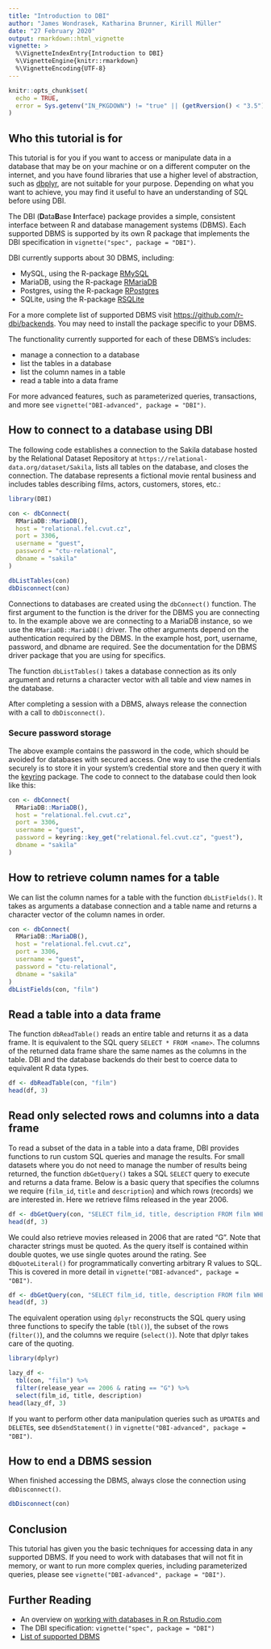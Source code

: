 ```yaml
---
title: "Introduction to DBI"
author: "James Wondrasek, Katharina Brunner, Kirill Müller"
date: "27 February 2020"
output: rmarkdown::html_vignette
vignette: >
  %\VignetteIndexEntry{Introduction to DBI}
  %\VignetteEngine{knitr::rmarkdown}
  %\VignetteEncoding{UTF-8}
---
```


```r
knitr::opts_chunk$set(
  echo = TRUE,
  error = Sys.getenv("IN_PKGDOWN") != "true" || (getRversion() < "3.5")
)
```

## Who this tutorial is for

This tutorial is for you if you want to access or manipulate data in a database that may be on your machine or on a different computer on the internet, and you have found libraries that use a higher level of abstraction, such as [dbplyr](https://dbplyr.tidyverse.org/), are not suitable for your purpose.
Depending on what you want to achieve, you may find it useful to have an understanding of SQL before using DBI.

The DBI (**D**ata**B**ase **I**nterface) package provides a simple, consistent interface between R and database management systems (DBMS).
Each supported DBMS is supported by its own R package that implements the DBI specification in `vignette("spec", package = "DBI")`.

DBI currently supports about 30 DBMS, including:

* MySQL, using the R-package [RMySQL](https://github.com/r-dbi/RMySQL)
* MariaDB, using the R-package [RMariaDB](https://github.com/r-dbi/RMariaDB)
* Postgres, using the R-package [RPostgres](https://github.com/r-dbi/RPostgres)
* SQLite, using the R-package [RSQLite](https://github.com/r-dbi/RSQLite)

For a more complete list of supported DBMS visit [https://github.com/r-dbi/backends](https://github.com/r-dbi/backends#readme).
You may need to install the package specific to your DBMS.

The functionality currently supported for each of these DBMS's includes:

- manage a connection to a database
- list the tables in a database
- list the column names in a table
- read a table into a data frame

For more advanced features, such as parameterized queries, transactions, and more see `vignette("DBI-advanced", package = "DBI")`.


## How to connect to a database using DBI

The following code establishes a connection to the Sakila database hosted by the Relational Dataset Repository at `https://relational-data.org/dataset/Sakila`, lists all tables on the database, and closes the connection.
The database represents a fictional movie rental business and includes tables describing films, actors, customers, stores, etc.:

```r
library(DBI)

con <- dbConnect(
  RMariaDB::MariaDB(),
  host = "relational.fel.cvut.cz",
  port = 3306,
  username = "guest",
  password = "ctu-relational",
  dbname = "sakila"
)

dbListTables(con)
dbDisconnect(con)
```

Connections to databases are created using the `dbConnect()` function.
The first argument to the function is the driver for the DBMS you are connecting to.
In the example above we are connecting to a MariaDB instance, so we use the `RMariaDB::MariaDB()` driver.
The other arguments depend on the authentication required by the DBMS.
In the example host, port, username, password, and dbname are required.
See the documentation for the DBMS driver package that you are using for specifics.

The function `dbListTables()` takes a database connection as its only argument and returns a character vector with all table and view names in the database.

After completing a session with a DBMS, always release the connection with a call to `dbDisconnect()`.

### Secure password storage

The above example contains the password in the code, which should be avoided for databases with secured access.
One way to use the credentials securely is to store it in your system's credential store and then query it with the [keyring](https://github.com/r-lib/keyring#readme) package.
The code to connect to the database could then look like this:

```r
con <- dbConnect(
  RMariaDB::MariaDB(),
  host = "relational.fel.cvut.cz",
  port = 3306,
  username = "guest",
  password = keyring::key_get("relational.fel.cvut.cz", "guest"),
  dbname = "sakila"
)
```


## How to retrieve column names for a table

We can list the column names for a table with the function `dbListFields()`.
It takes as arguments a database connection and a table name and returns a character vector of the column names in order.


```r
con <- dbConnect(
  RMariaDB::MariaDB(),
  host = "relational.fel.cvut.cz",
  port = 3306,
  username = "guest",
  password = "ctu-relational",
  dbname = "sakila"
)
dbListFields(con, "film")
```

## Read a table into a data frame

The function `dbReadTable()` reads an entire table and returns it as a data frame. It is equivalent to the SQL query `SELECT * FROM <name>`.
The columns of the returned data frame share the same names as the columns in the table.
DBI and the database backends do their best to coerce data to equivalent R data types.

```r
df <- dbReadTable(con, "film")
head(df, 3)
```

## Read only selected rows and columns into a data frame

To read a subset of the data in a table into a data frame, DBI provides functions to run custom SQL queries and manage the results.
For small datasets where you do not need to manage the number of results being returned, the function `dbGetQuery()` takes a SQL `SELECT` query to execute and returns a data frame.
Below is a basic query that specifies the columns we require (`film_id`, `title` and `description`) and which rows (records) we are interested in.
Here we retrieve films released in the year 2006.


```r
df <- dbGetQuery(con, "SELECT film_id, title, description FROM film WHERE release_year = 2006")
head(df, 3)
```

We could also retrieve movies released in 2006 that are rated "G".
Note that character strings must be quoted.
As the query itself is contained within double quotes, we use single quotes around the rating.
See `dbQuoteLiteral()` for programmatically converting arbitrary R values to SQL.
This is covered in more detail in `vignette("DBI-advanced", package = "DBI")`.

```r
df <- dbGetQuery(con, "SELECT film_id, title, description FROM film WHERE release_year = 2006 AND rating = 'G'")
head(df, 3)
```


The equivalent operation using `dplyr` reconstructs the SQL query using three functions to specify the table (`tbl()`), the subset of the rows (`filter()`), and the columns we require (`select()`).
Note that dplyr takes care of the quoting.

```r
library(dplyr)

lazy_df <-
  tbl(con, "film") %>%
  filter(release_year == 2006 & rating == "G") %>%
  select(film_id, title, description)
head(lazy_df, 3)
```

If you want to perform other data manipulation queries such as `UPDATE`s and `DELETE`s, see `dbSendStatement()` in `vignette("DBI-advanced", package = "DBI")`.

## How to end a DBMS session

When finished accessing the DBMS, always close the connection using `dbDisconnect()`.

```r
dbDisconnect(con)
```

## Conclusion

This tutorial has given you the basic techniques for accessing data in any supported DBMS.
If you need to work with databases that will not fit in memory, or want to run more complex queries, including parameterized queries, please see `vignette("DBI-advanced", package = "DBI")`.


## Further Reading

* An overview on [working with databases in R on Rstudio.com](https://db.rstudio.com/)
* The DBI specification: `vignette("spec", package = "DBI")`
* [List of supported DBMS](https://github.com/r-dbi/backends#readme)
